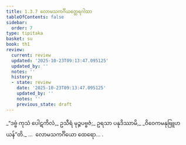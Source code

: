 ```yaml
---
title: 1.3.7 လောမသကင်္ဂိယတ္ထေရဂါထာ
tableOfContents: false
sidebar:
  order: 7
type: tipitaka
basket: su
book: th1
review:
  current: review
  updated: '2025-10-23T09:13:47.095125'
  updated_by: ''
  notes: ''
  history:
  - state: review
    date: '2025-10-23T09:13:47.095125'
    updated_by: ''
    notes: ''
    previous_state: draft
---
```



<ReviewStatus review={frontmatter.review} showDetails={true} />

<HypothesisAnnotation frontmatter={frontmatter} />

<DynamicBreadcrumb />

<Division number="27" book="th1" e="ch" v="19" p="226">

<Paragraph number="62" book="th1">
_“ဒဗ္ဗံ ကုသံ ပေါဋကိလံ,_  
ဥသီရံ မုဉ္ဇပဗ္ဗဇံ;_  
ဥရသာ ပနုဒိဿာမိ,_  
_ဝိဝေကမနုဗြူဟယန်”တိ._  


</Paragraph>
</Division>

<Paragraph number="63" type="center" book="th1">
…  လောမသကင်္ဂိယော ထေရော… .
</Paragraph>